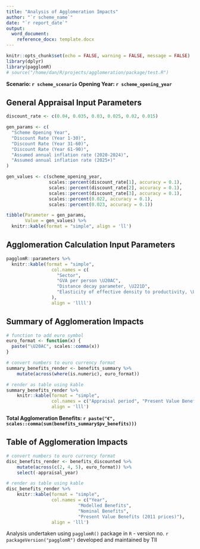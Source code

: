 ```yaml
---
title: "Analysis of Agglomeration Impacts"
author: "`r scheme_name`"
date: "`r report_date`"
output:
  word_document:
    reference_docx: template.docx
---
```


```r
knitr::opts_chunk$set(echo = FALSE, warning = FALSE, message = FALSE)
library(dplyr)
library(pagglomR)
# source("/home/dan/R/projects/agglomeration/package/test.R")
```

**Scenario: `r scheme_scenario`**
\newline
**Opening Year: `r scheme_opening_year`**

## General Appraisal Input Parameters

```r
discount_rate <- c(0.04, 0.035, 0.03, 0.025, 0.02, 0.015)

gen_params <- c(
  "Scheme Opening Year", 
  "Discount Rate (Year 1-30)",
  "Discount Rate (Year 31-60)",
  "Discount Rate (Year 61-90)",
  "Assumed annual inflation rate (2020-2024)",
  "Assumed annual inflation rate (2025+)"
)

gen_values <- c(scheme_opening_year,
                scales::percent(discount_rate[1], accuracy = 0.1),
                scales::percent(discount_rate[2], accuracy = 0.1),
                scales::percent(discount_rate[3], accuracy = 0.1),
                scales::percent(0.022, accuracy = 0.1),
                scales::percent(0.023, accuracy = 0.1))

tibble(Parameter = gen_params,
       Value = gen_values) %>% 
  knitr::kable(format = "simple", align = 'll') 
```

## Agglomeration Calculation Input Parameters

```r
pagglomR::parameters %>% 
  knitr::kable(format = "simple",
                 col.names = c(
                   "Sector",
                   "GVA per person \U20AC",
                   "Distance decay parameter, \U221D",
                   "Elasticity of effective density to productivity, \U03C1"
                 ),
                 align = 'llll') 
```

## Summary of Agglomeration Impacts

\newline

```r
# function to add euro symbol
euro_format <- function(x) {
  paste("\U20AC", scales::comma(x))
}

# convert numbers to euro currency format
summary_benefits_render <- benefits_summary %>% 
    mutate(across(where(is.numeric), euro_format))

# render as table using kable
summary_benefits_render %>% 
    knitr::kable(format = "simple",
                 col.names = c("Appraisal period", "Present Value Benefits"),
                 align = 'lll') 
```

\newline

**Total Agglomeration Benefits: `r paste("€", scales::comma(sum(benefits_summary$pv_benefits)))`**

\newline

## Table of Agglomeration Impacts

\newline

```r
# convert numbers to euro currency format
disc_benefits_render <- benefits_discounted %>% 
    mutate(across(c(2, 4, 5), euro_format)) %>% 
    select(-appraisal_year)

# render as table using kable
disc_benefits_render %>% 
    knitr::kable(format = "simple", 
                 col.names = c("Year", 
                           "Modelled Benefits", 
                           "Nominal Benefits", 
                           "Present Value Benefits (2011 prices)"),
                 align = 'lll') 
```

Analysis undertaken using `pagglomR()` package in `R` - version no. 
`r packageVersion("pagglomR")` developed and maintained by TII
